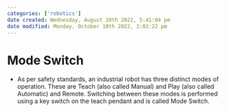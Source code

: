 ```yaml
---
categories: ['robotics']
date created: Wednesday, August 10th 2022, 5:41:04 pm
date modified: Monday, October 10th 2022, 2:02:22 pm
---
```


# Mode Switch
- As per safety standards, an industrial robot has three distinct modes of operation. These are Teach (also called Manual) and Play (also called Automatic) and Remote. Switching between these modes is performed using a key switch on the teach pendant and is called Mode Switch.



